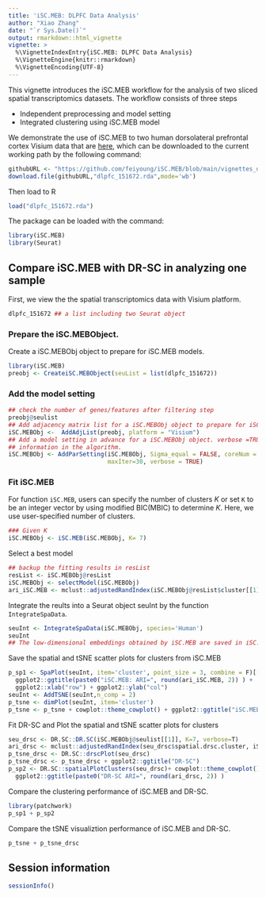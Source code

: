 ```yaml
---
title: 'iSC.MEB: DLPFC Data Analysis'
author: "Xiao Zhang"
date: "`r Sys.Date()`"
output: rmarkdown::html_vignette
vignette: >
  %\VignetteIndexEntry{iSC.MEB: DLPFC Data Analysis}
  %\VignetteEngine{knitr::rmarkdown}
  %\VignetteEncoding{UTF-8}
---
```

  
This vignette introduces the iSC.MEB workflow for the analysis of two sliced spatial transcriptomics datasets. The workflow consists of three steps

* Independent preprocessing and model setting
* Integrated clustering using iSC.MEB model

We demonstrate the use of iSC.MEB to two human dorsolateral prefrontal cortex Visium data that are [here](https://github.com/XiaoZhangryy/iSC.MEB/tree/main/vignettes_data), which can be downloaded to the current working path by the following command:
```r
githubURL <- "https://github.com/feiyoung/iSC.MEB/blob/main/vignettes_data/dlpfc_151672.rda?raw=true"
download.file(githubURL,"dlpfc_151672.rda",mode='wb')

```

Then load to R 
```r
load("dlpfc_151672.rda")
```


The package can be loaded with the command:
```r
library(iSC.MEB)
library(Seurat)
```


## Compare iSC.MEB with DR-SC in analyzing one sample
First, we view the the spatial transcriptomics data with Visium platform.
```r
dlpfc_151672 ## a list including two Seurat object
```

### Prepare the iSC.MEBObject.

Create a iSC.MEBObj object to prepare for iSC.MEB models.
```r
library(iSC.MEB)
preobj <- CreateiSC.MEBObject(seuList = list(dlpfc_151672))
```
### Add the model setting
```r
## check the number of genes/features after filtering step
preobj@seulist
## Add adjacency matrix list for a iSC.MEBObj object to prepare for iSC.MEB model fitting.
iSC.MEBObj <-  AddAdjList(preobj, platform = "Visium")
## Add a model setting in advance for a iSC.MEBObj object. verbose =TRUE helps outputing the
## information in the algorithm.
iSC.MEBObj <- AddParSetting(iSC.MEBObj, Sigma_equal = FALSE, coreNum = 1,
                            maxIter=30, verbose = TRUE)

```


### Fit iSC.MEB 
For function `iSC.MEB`, users can specify the number of clusters $K$ or set `K` to be an integer vector by using modified BIC(MBIC) to determine $K$. Here, we use user-specified number of clusters. 
```r
### Given K
iSC.MEBObj <- iSC.MEB(iSC.MEBObj, K= 7)
```

Select a best model 
```r
## backup the fitting results in resList
resList <- iSC.MEBObj@resList
iSC.MEBObj <- selectModel(iSC.MEBObj)
ari_iSC.MEB <- mclust::adjustedRandIndex(iSC.MEBObj@resList$cluster[[1]], iSC.MEBObj@seulist[[1]]$layer_guess_reordered)
```

Integrate the reults into a Seurat object seuInt by the function `IntegrateSpaData`.
```r
seuInt <- IntegrateSpaData(iSC.MEBObj, species='Human')
seuInt 
## The low-dimensional embeddings obtained by iSC.MEB are saved in iSC.MEB reduction slot.
```
Save the spatial and tSNE scatter plots for clusters  from iSC.MEB
```r
p_sp1 <- SpaPlot(seuInt, item='cluster', point_size = 3, combine = F)[[1]] + cowplot::theme_cowplot() + 
  ggplot2::ggtitle(paste0("iSC.MEB: ARI=", round(ari_iSC.MEB, 2)) ) +
  ggplot2::xlab("row") + ggplot2::ylab("col")
seuInt <- AddTSNE(seuInt,n_comp = 2)
p_tsne <- dimPlot(seuInt, item='cluster')
p_tsne <- p_tsne + cowplot::theme_cowplot() + ggplot2::ggtitle("iSC.MEB")
```



Fit DR-SC and Plot the spatial and tSNE scatter plots for clusters 
```r
seu_drsc <- DR.SC::DR.SC(iSC.MEBObj@seulist[[1]], K=7, verbose=T)
ari_drsc <- mclust::adjustedRandIndex(seu_drsc$spatial.drsc.cluster, iSC.MEBObj@seulist[[1]]$layer_guess_reordered)
p_tsne_drsc <- DR.SC::drscPlot(seu_drsc)
p_tsne_drsc <- p_tsne_drsc + ggplot2::ggtitle("DR-SC")
p_sp2 <- DR.SC::spatialPlotClusters(seu_drsc)+ cowplot::theme_cowplot()  + 
  ggplot2::ggtitle(paste0("DR-SC ARI=", round(ari_drsc, 2)) ) 
```

Compare the clustering performance of iSC.MEB and DR-SC.

```r
library(patchwork)
p_sp1 + p_sp2

```


Compare the tSNE visualiztion performance of iSC.MEB and DR-SC.
```r
p_tsne + p_tsne_drsc
```

## Session information
```r
sessionInfo()
```
